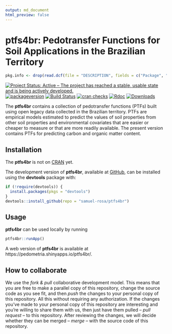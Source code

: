 ```yaml
---
output: md_document
html_preview: false
---
```


<!-- Generated by knitr: do not edit by hand. Please edit the content in README.Rmd -->

# ptfs4br: Pedotransfer Functions for Soil Applications in the Brazilian Territory

```r
pkg.info <- drop(read.dcf(file = "DESCRIPTION", fields = c("Package", "Title", "Version", "Date")))
```

[![Project Status: Active – The project has reached a stable, usable state and is being actively developed.](http://www.repostatus.org/badges/latest/active.svg)](http://www.repostatus.org/#active)
[![packageversion](https://img.shields.io/badge/devel%20version-`r pkg.info["Version"]`-firebrick.svg?style=flat-square)](commits/master)
[![Build Status](https://travis-ci.org/samuel-rosa/`r pkg.info["Package"]`.svg?branch=master)](https://travis-ci.org/samuel-rosa/`r pkg.info["Package"]`)
<!-- [![CRAN](https://www.r-pkg.org/badges/version/`r pkg.info["Package"]`)](https://cran.r-project.org/package=`r pkg.info["Package"]`) -->
[![cran checks](https://cranchecks.info/badges/worst/`r pkg.info["Package"]`)](https://cran.r-project.org/web/checks/check_results_`r pkg.info["Package"]`.html)
[![Rdoc](http://www.rdocumentation.org/badges/version/`r pkg.info["Package"]`)](http://www.rdocumentation.org/packages/`r pkg.info["Package"]`)
[![Downloads](http://cranlogs.r-pkg.org/badges/`r pkg.info["Package"]`?color=brightgreen)](http://www.r-pkg.org/pkg/`r pkg.info["Package"]`)

The __ptfs4br__ contains a collection of pedotransfer functions (PTFs) built using open legacy data collected 
in the Brazilian territory. PTFs are empirical models estimated to predict the values of soil properties from
other soil properties and environmental covariates that are easier or cheaper to measure or that are more 
readily available. The present version contains PTFs for predicting carbon and organic matter content.

## Installation

The __ptfs4br__ is not on [CRAN][cran] yet.

The development version of __ptfs4br__, available at [GitHub][github], can be installed using the __devtools__
package with:

```R
if (!require(devtools)) {
  install.packages(pkgs = "devtools")
}
devtools::install_github(repo = "samuel-rosa/ptfs4br")
```

[cran]: https://CRAN.R-project.org/package=ptfs4br
[github]: https://github.com/samuel-rosa/ptfs4br

## Usage

__ptfs4br__ can be used locally by running

```r
ptfs4br::runApp()
```

A web version of __ptfs4br__ is available at https://pedometria.shinyapps.io/ptfs4br/.

## How to collaborate

We use the *fork & pull* collaborative development model. This means that you are free to make a parallel copy 
of this repository, change the source code as you see fit, and then *push* the changes to your personal copy of
this repository. All this without requiring any authorization. If the changes you've made to your personal copy
of this repository are interesting and you're willing to share them with us, then just have them pulled -- 
*pull request* -- to this repository. After reviewing the changes, we will decide whether they can be merged --
*merge* -- with the source code of this repository.
